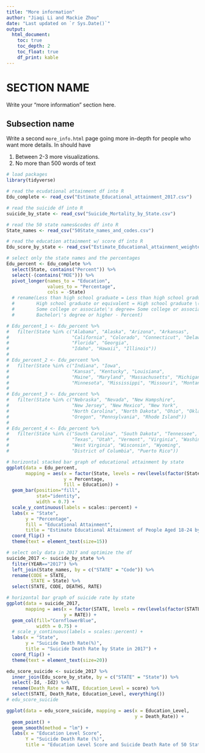 ```yaml
---
title: "More information"
author: "Jiaqi Li and Mackie Zhou"
date: "Last updated on `r Sys.Date()`"
output:
  html_document:
    toc: true
    toc_depth: 2
    toc_float: true
    df_print: kable
---
```


<!--
Comments in HTML are like this! 
-->

# SECTION NAME

Write your "more information" section here.

## Subsection name

Write a second `more_info.html` page going more in-depth for people who want more details. In should have

1. Between 2-3 more visualizations.
1. No more than 500 words of text

```r
# load packages
library(tidyverse)
```

```r
# read the ecudational attainment df into R
Edu_complete <- read_csv("Estimate_Educational_attainment_2017.csv")

# read the suicide df into R
suicide_by_state <- read_csv("Suicide_Mortality_by_State.csv")

# read the 50 state names&codes df into R
State_names <- read_csv("50State_names_and_codes.csv")

# read the education attainment w/ score df into R
Edu_score_by_state <- read_csv("Estimate_Educational_attainment_weighted.csv")

```

```r
# select only the state names and the percentages
Edu_percent <- Edu_complete %>%
  select(State, contains("Percent")) %>% 
  select(-(contains("MOE"))) %>% 
  pivot_longer(names_to = "Education", 
               values_to = "Percentage", 
               cols = -State)
  # rename(Less than high school graduate = Less than high school graduate - Percent,
  #        High school graduate or equivalent = High school graduate \(includes equivalency\) - Percent,
  #        Some college or associate\'s degree= Some college or associate\'s degree - Percent,
  #        Bachelor\'s degree or higher - Percent)

# Edu_percent_1 <- Edu_percent %>% 
#   filter(State %in% c("Alabama", "Alaska", "Arizona", "Arkansas",
#                       "California", "Colorado", "Connecticut", "Delaware",
#                       "Florida", "Georgia",
#                       "Idaho", "Hawaii", "Illinois"))
# 
# Edu_percent_2 <- Edu_percent %>% 
#   filter(State %in% c("Indiana", "Iowa", 
#                       "Kansas", "Kentucky", "Louisiana",
#                       "Maine", "Maryland", "Massachusetts", "Michigan",
#                       "Minnesota", "Mississippi", "Missouri", "Montana"))
# 
# Edu_percent_3 <- Edu_percent %>% 
#   filter(State %in% c("Nebraska", "Nevada", "New Hampshire",
#                       "New Jersey", "New Mexico", "New York",
#                       "North Carolina", "North Dakota", "Ohio", "Oklahoma",
#                       "Oregon", "Pennsylvania", "Rhode Island"))
# 
# Edu_percent_4 <- Edu_percent %>% 
#   filter(State %in% c("South Carolina", "South Dakota", "Tennessee",
#                       "Texas", "Utah", "Vermont", "Virginia", "Washington",
#                       "West Virginia", "Wisconsin", "Wyoming",
#                       "District of Columbia", "Puerto Rico"))

# horizontal stacked bar graph of educational attainment by state
ggplot(data = Edu_percent, 
       mapping = aes(x = factor(State, levels = rev(levels(factor(State)))),
                     y = Percentage, 
                     fill = Education)) +
  geom_bar(position="fill", 
           stat="identity",
           width = 0.7) +
  scale_y_continuous(labels = scales::percent) +
  labs(x = "State",
       y = "Percentage",
       fill = "Educational Attainment",
       title = "Estimate Educational Attainment of People Aged 18-24 by State in 2017") +
  coord_flip() +
  theme(text = element_text(size=15))

```

```r
# select only data in 2017 and optimize the df
suicide_2017 <- suicide_by_state %>% 
  filter(YEAR=="2017") %>% 
  left_join(State_names, by = c("STATE" = "Code")) %>% 
  rename(CODE = STATE,
         STATE = State) %>%
  select(STATE, CODE, DEATHS, RATE)

# horizontal bar graph of suicide rate by state
ggplot(data = suicide_2017, 
       mapping = aes(x = factor(STATE, levels = rev(levels(factor(STATE)))),
                     y = RATE)) +
  geom_col(fill="CornflowerBlue",
           width = 0.75) +
  # scale_y_continuous(labels = scales::percent) +
  labs(x = "State",
       y = "Suicide Death Rate(%)",
       title = "Suicide Death Rate by State in 2017") +
  coord_flip() +
  theme(text = element_text(size=20))

```

```r
edu_score_suicide <- suicide_2017 %>% 
  inner_join(Edu_score_by_state, by = c("STATE" = "State")) %>% 
  select(-Id, -Id2) %>% 
  rename(Death_Rate = RATE, Education_Level = score) %>% 
  select(STATE, Death_Rate, Education_Level, everything())
# edu_score_suicide

ggplot(data = edu_score_suicide, mapping = aes(x = Education_Level, 
                                               y = Death_Rate)) + 
  geom_point() +
  geom_smooth(method = "lm") +
  labs(x = "Education Level Score",
       Y = "Suicide Death Rate (%)",
       title = "Education Level Score and Suicide Death Rate of 50 States in the US in 2017")
```

